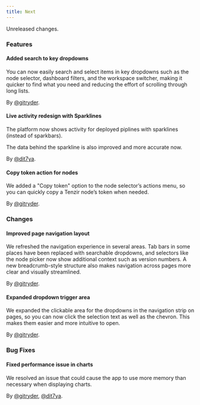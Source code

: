 ```yaml
---
title: Next
---
```


Unreleased changes.

### Features

#### Added search to key dropdowns

You can now easily search and select items in key dropdowns such as the node selector, dashboard filters, and the workspace switcher, making it quicker to find what you need and reducing the effort of scrolling through long lists.

By [@gitryder](https://github.com/gitryder).

#### Live activity redesign with Sparklines

The platform now shows activity for deployed piplines with sparklines (instead of sparkbars).

The data behind the sparkline is also improved and more accurate now.

By [@dit7ya](https://github.com/dit7ya).

#### Copy token action for nodes

We added a "Copy token" option to the node selector’s actions menu, so you can quickly copy a Tenzir node’s token when needed.

By [@gitryder](https://github.com/gitryder).

### Changes

#### Improved page navigation layout

We refreshed the navigation experience in several areas. Tab bars in some places have been replaced with searchable dropdowns, and selectors like the node picker now show additional context such as version numbers. A new breadcrumb-style structure also makes navigation across pages more clear and visually streamlined.

By [@gitryder](https://github.com/gitryder).

#### Expanded dropdown trigger area

We expanded the clickable area for the dropdowns in the navigation strip on pages, so you can now click the selection text as well as the chevron. This makes them easier and more intuitive to open.

By [@gitryder](https://github.com/gitryder).

### Bug Fixes

#### Fixed performance issue in charts

We resolved an issue that could cause the app to use more memory than necessary when displaying charts.

By [@gitryder](https://github.com/gitryder), [@dit7ya](https://github.com/dit7ya).
